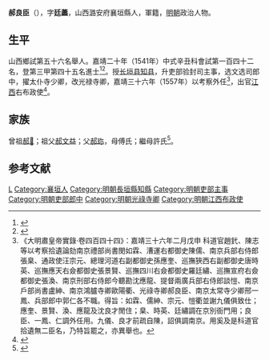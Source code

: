 {{明清人物信息框
| 姓名 = 郝良臣
| 原名 =
| 圖片名稱= 
| 圖片大小 =
| 圖片說明 = 
| 最高職務 = 光祿寺卿
| 國家 = 大明 
| 爵位 =
| 籍貫 = 山西潞安府襄垣縣
| 族裔 = 
| 字號 = 字廷藎
| 諡號 =
| 出生日期 = 生年不詳
| 出生地點 = <!---山西潞安府襄垣縣--->
| 逝世日期 = 卒年不詳 
| 逝世地點 =
| 墓葬 =
| 配偶 = 
| 親屬 = 
| 出身 =
* 嘉靖二十年辛丑科同進士出身
| 經歷 =
| 著作 =  
}}
'''郝良臣'''（{{bd|？||？|catIdx=}}），字'''廷藎'''，山西潞安府襄垣縣人，軍籍，[[明朝|明朝]]政治人物。

== 生平 ==
山西鄉試第五十六名舉人。嘉靖二十年（1541年）中式辛丑科會試第一百四十二名，登第三甲第四十五名進士<ref>{{Cite book|title=《皇明贡举考》卷五|author=[[张朝瑞|张朝瑞]]|publisher=《续修四库全书》史部第828册|year=|isbn=|location=|pages=}}</ref><ref>{{Cite book|title=贡举志五种 上|author=鲁小俊，江俊伟著|publisher=武汉大学出版社|year=2009|isbn=978-7-307-07043-1|location=武汉|pages=}}</ref>。授[[长垣县|长垣县]][[知县|知县]]，升吏部验封司主事，选文选司郎中，擢太仆寺少卿，改光禄寺卿，嘉靖三十六年（1557年）以考察外任<ref>《大明肅皇帝實錄·卷四百四十四》：嘉靖三十六年二月戊申 科道官趙釴、陳志等以考察拾遺論劾南京禮部尚書閔如霖、漕運右都御史陳儒、南京兵部右侍郎張臬、通政使汪宗元、總理河道右副都御史孫應奎、巡撫狹西右副都御史唐時英、巡撫應天右僉都御史張景賢、巡撫四川右僉都御史羅廷繡、巡撫宣府右僉都御史張渙、南京刑部右侍郎今聽勘沈應龍、提督兩廣兵部右侍郎談愷、南京戶部尚書盧紳、南京鴻臚寺卿歐陽衢、光祿寺卿郝良臣、南京太常寺少卿邢一鳳、兵部郎中郭仁各不職。得旨：如霖、儒紳、宗元、愷衢並謝九儀俱致仕；應奎、景賢、渙、應龍及沈良才閒住；臬、時英、廷繡調在京別衙門用；良臣、一鳳、仁調外任用。九儀、良才前疏自陳，詔俱調南京。用奚及是科道官拾遺無二臣名，乃特旨罷之，亦異舉也。</ref>，出官[[江西|江西]]右布政使<ref>{{cite news|author=长治市地方志办公室|title=襄垣县进士名录|url=http://www.dfz.changzhi.gov.cn/960rn.jsp?urltype=news.NewsContentUrl&wbnewsid=231800&wbtreeid=21514|accessdate=2013-08-14|newspaper=长治市地方志办公室|deadurl=yes|archiveurl=https://web.archive.org/web/20130819012130/http://www.dfz.changzhi.gov.cn/960rn.jsp?urltype=news.NewsContentUrl&wbnewsid=231800&wbtreeid=21514|archivedate=2013-08-19}}</ref>。

== 家族 ==
曾祖[[郝𨋄|郝𨋄]]；祖父[[郝文益|郝文益]]；父[[郝珎|郝珎]]，母傅氏；繼母許氏<ref>{{Cite book|title=天一阁藏明代科举录选刊 登科录 点校本|author=龚延明主编|publisher=宁波出版社|year=2016|isbn=978-7-5526-2320-8|location=宁波|pages=|quote=《天一閣藏明代科舉錄選刊.登科錄》之《嘉靖二十年辛丑科進士登科錄》}}</ref>。

==参考文献==
{{reflist}}

{{嘉靖二十年辛丑科殿試金榜}}
{{DEFAULTSORT:Hao郝}}
[[Category:郝姓|L]]
[[Category:襄垣人|Category:襄垣人]]
[[Category:明朝長垣縣知縣|Category:明朝長垣縣知縣]]
[[Category:明朝吏部主事|Category:明朝吏部主事]]
[[Category:明朝吏部郎中|Category:明朝吏部郎中]]
[[Category:明朝光祿寺卿|Category:明朝光祿寺卿]]
[[Category:明朝江西布政使|Category:明朝江西布政使]]